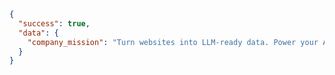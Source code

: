 ```json JSON
{
  "success": true,
  "data": {
    "company_mission": "Turn websites into LLM-ready data. Power your AI apps with clean data crawled from any website."
  }
}
```